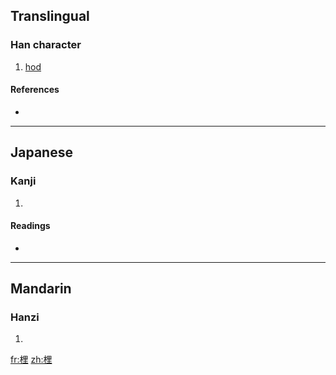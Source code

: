 ==Translingual==

===Han character===
{{Han char|rn=75|rad=木|as=07|sn=11|four=4691<sub>4</sub>|canj=木田土 (DWG)}}

# [[hod]]

====References====
* {{Han ref|kx=0530.130|dkj=14874|dj=0918.110|hdz=21213.030|uh=68A9|ud=26793|bh=D5BC|bd=54716}}

----

==Japanese==

===Kanji===
{{ja-kanji|grade=|rs=木07}}

# {{defn|Japanese}}

====Readings====
* {{ja-readings|on=[[り]] (ri), [[し]] (shi), [[じ]] (ji)|kun=[[すき]] (suki)}}

----

==Mandarin==

===Hanzi===
{{cmn-hanzi|pin=[[lí]] ([[li2]])|wg=li<sup>2</sup>}}

# {{defn|Mandarin}}

[[fr:梩]]
[[zh:梩]]